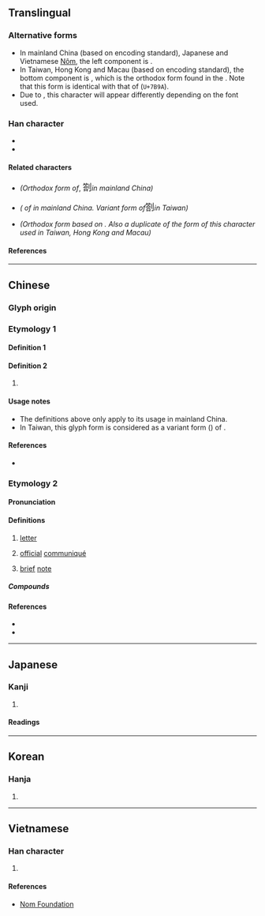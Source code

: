 {{also|札|剳|箚}}
{{character info/new}}
==Translingual==

===Alternative forms===
* In mainland China (based on {{w|GB 18030}} encoding standard), Japanese {{w|kanji}} and Vietnamese [[Nôm]], the left component is {{l|mul|答}}.
* In Taiwan, Hong Kong and Macau (based on {{w|Big5}} encoding standard), the bottom component is {{l|mul|㓣}}, which is the orthodox form found in the {{w|Kangxi dictionary}}. Note that this form is identical with that of {{l|mul|箚}} (<code>U+7B9A</code>).
* Due to {{w|Han unification}}, this character will appear differently depending on the font used.

===Han character===
* {{Han char|rn=18|rad=刀|as=12|sn=14|four=82600|canj=HRLN,XHRLN|ids=⿰答刂(GJV)}}
* {{Han char|rn=118|rad=竹|as=08|sn=14|four=88623,88602|canj=HORN|ids=⿱𥫗㓣(HT)}}

====Related characters====
* {{l|mul|[[札]]}} ''(Orthodox form of ''{{l|mul|剳}}, <font size=4, lang=zh-Hans>劄</font>'' in mainland China)''
* {{l|mul|[[剳]]}} ''({{w|Variant Chinese character|Variant form}} of {{l|mul|札}} in mainland China. Variant form of ''<font size=4, lang=zh-Hant>劄</font>'' in Taiwan)'' <!-- Refer https://www.moedict.tw/剳 -->
* {{l|mul|[[箚]]}} ''(Orthodox form based on {{w|Kangxi dictionary}}. Also a duplicate of the form of this character used in Taiwan, Hong Kong and Macau)''

====References====
{{Han ref|kx=0144.261|dj=0325.080|hdz=10356.030|uh=5284}}

----

==Chinese==

===Glyph origin===
{{Han etym}}

===Etymology 1===
{{Han-glyphref|⿰答刂|}}

====Definition 1====
{{zh-see|札|v}}

====Definition 2====
{{zh-hanzi}}

# {{n-g|Used in technical terms, eg. {{l|zh|目劄}}.}} <!-- Refer character 3532, https://zh.wikisource.org/wiki/通用規范漢字表 -->

====Usage notes====
* The definitions above only apply to its usage in mainland China. <!-- Refer character 3532, https://zh.wikisource.org/wiki/通用規范漢字表 -->
* In Taiwan, this glyph form is considered as a variant form ({{l|zh|異體字}}) of {{l|zh|⿱[[𥫗]][[㓣]]}}.

====References====
* {{R:twedu|B03225-003#24}} <!-- Note: This reference belongs to Etymology 1 -->

===Etymology 2===
{{Han-glyphref|⿱𥫗㓣|}}
{{zh-forms|alt=[[剳#Etymology 1|剳]],劄}} <!-- Refer http://dict.variants.moe.edu.tw/variants/rbt/word_attribute.rbt?quote_code=QjAzMjI1 -->

====Pronunciation====
{{zh-pron
|m=zhá
|c=zaap3,zaat3
|c_note=zaap3 - colloquial; zaat3 - variant
|mc=y
|oc=y
|cat=n
}}

====Definitions====
{{zh-hanzi}}

# {{zh-alt-lb|札}} [[letter]]
# {{zh-alt-lb|札}} [[official]] [[communiqué]]
#: {{zh-syn|公文}}
# [[brief]] [[note]]
#: {{zh-syn|筆記}}

=====Compounds=====
{{zh-der|劄付|劄子|劄記|告劄|撩東劄西|紙劄|駐劄|駐劄國|點劄}}

====References====
* {{R:twedu|B03225}} <!-- Note: This reference belongs to Etymology 2 -->
* {{R:yue:Hanzi}}

----

==Japanese==

===Kanji===
{{ja-kanji|grade=|rs=刀12}}

# {{defn|lang=ja|sort=刀12}}

====Readings====
{{ja-readings
|on=さつ, とう
|kun=さす, かぎ, かま
}}

----

==Korean==

===Hanja===
{{ko-hanja|hangeul=차|rv=cha|mr=ch'a}}

# {{defn|lang=ko|sort=刀12}}

----

==Vietnamese==

===Han character===
{{vi-hantu|rs=刀12|[[chép]], [[tráp]], [[trát]]}}

# {{defn|lang=vi|sort=刀12}}

====References====
* [http://nomfoundation.org/common/nom_details.php?codepoint=5284 Nom Foundation]